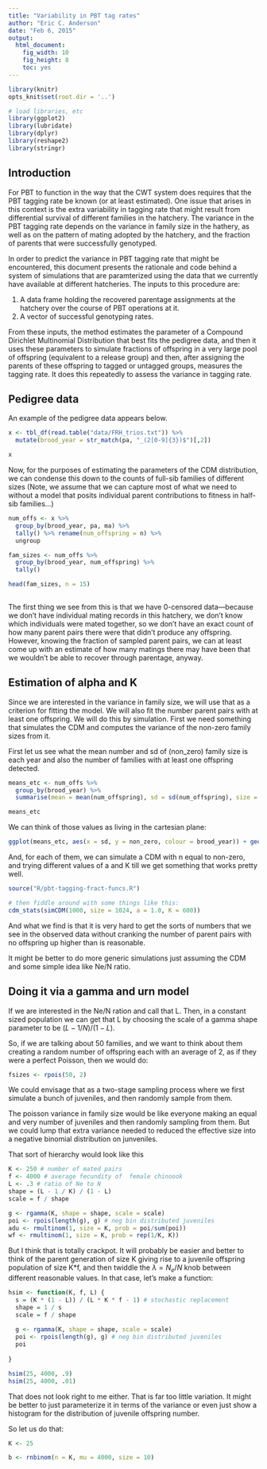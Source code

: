 ```yaml
---
title: "Variability in PBT tag rates"
author: "Eric C. Anderson"
date: "Feb 6, 2015"
output:
  html_document:
    fig_width: 10
    fig_height: 8
    toc: yes
---
```


```r
library(knitr)
opts_knit$set(root.dir = '..')
```

```r
# load libraries, etc
library(ggplot2)
library(lubridate)
library(dplyr)
library(reshape2)
library(stringr)

```


## Introduction

For PBT to function in the way that the CWT system
does requires that the PBT tagging rate
be known (or at least estimated).  One issue that arises in this context is 
the extra variability in tagging rate that might result from differential
survival of different families in the hatchery.  The variance in the PBT
tagging rate depends on the variance in family size in the hathery, as well
as on the pattern of mating adopted by the hatchery, and the fraction of parents
that were successfully genotyped. 

In order to predict the variance in
PBT tagging rate that might be encountered, this document presents the 
rationale and code behind a system of simulations that are paramterized
using the data that we currently have available at different hatcheries.
The inputs to this procedure are:

1. A data frame holding the recovered parentage assignments at the hatchery
over the course of PBT operations at it.
2. A vector of successful genotyping rates.

From these inputs, the method estimates the parameter of a Compound Dirichlet
Multinomial Distribution that best fits the pedigree data, and then it uses
these parameters to simulate fractions of offspring in a very large pool
of offspring (equivalent to a release group) and then, after assigning
the parents of these offspring to tagged or untagged groups, measures the 
tagging rate.  It does this repeatedly to assess the variance in tagging 
rate.


## Pedigree data

An example of the pedigree data appears below.
```r
x <- tbl_df(read.table("data/FRH_trios.txt")) %>%
  mutate(brood_year = str_match(pa, "_(2[0-9]{3})$")[,2])

x
```

Now, for the purposes of estimating the parameters of the CDM distribution, we can condense this
down to the counts of full-sib families of different sizes (Note, we assume that we can capture
most of what we need to without a model that posits individual parent contributions to fitness
in half-sib families...)

```r
num_offs <- x %>% 
  group_by(brood_year, pa, ma) %>%
  tally() %>% rename(num_offspring = n) %>%
  ungroup

fam_sizes <- num_offs %>%
  group_by(brood_year, num_offspring) %>%
  tally()

head(fam_sizes, n = 15)
  
```

The first thing we see from this is that we have 0-censored data---because we don't have individual
mating records in this hatchery, we don't know which individuals were mated together, so we don't have
an exact count of how many parent pairs there were that didn't produce any offspring. However, knowing the
fraction of sampled parent pairs, we can at least come up with an estimate of how many matings there
may have been that we wouldn't be able to recover through parentage, anyway. 



## Estimation of alpha and K

Since we are interested in the variance in family size, we will use that as a criterion for fitting
the model. We will also fit the number parent pairs with at least one offspring.  We will do this
by simulation.  First we need something that simulates the CDM and computes the variance of the 
non-zero family sizes from it.  

First let us see what the mean number and sd of (non_zero) family size is each year
and also the number of families with at least one offspring detected.

```r
means_etc <- num_offs %>% 
  group_by(brood_year) %>%
  summarise(mean = mean(num_offspring), sd = sd(num_offspring), size = sum(num_offspring), non_zero = n())

means_etc
```

We can think of those values as living in the cartesian plane:
```r
ggplot(means_etc, aes(x = sd, y = non_zero, colour = brood_year)) + geom_point(size = 5)
```

And, for each of them, we can simulate a CDM with n equal to non-zero, and trying
different values of a and K till we get something that works pretty well.  
```r
source("R/pbt-tagging-fract-funcs.R")

# then fiddle around with some things like this:
cdm_stats(simCDM(1000, size = 1024, a = 1.0, K = 600))

```
And what we find is that it is very hard to get the sorts of numbers that we see in the
observed data without cranking the number of parent pairs with no offspring up
higher than is reasonable.

It might be better to do more generic simulations just assuming the CDM and some
simple idea like Ne/N ratio.  


## Doing it via a gamma and urn model

If we are interested in the Ne/N ration and call that L.  Then, in a constant sized
population we can get that L by choosing the scale of a gamma shape parameter
to be $(L-1/N)/(1-L)$.

So, if we are talking about 50 families, and we want to think about them creating
a random number of offspring each with an average of 2, as if they were a perfect Poisson, then we would do:

```r
fsizes <- rpois(50, 2)
```

We could envisage that as a two-stage sampling process where we first simulate a
bunch of juveniles, and then randomly sample from them.  

The poisson variance in family size would be like everyone making an equal and very
number of juveniles and then randomly sampling from them.  But we could lump that extra
variance needed to reduced the effective size into a negative binomial distribution on junveniles.

That sort of hierarchy would look like this
```r
K <- 250 # number of mated pairs
f <- 4000 # average fecundity of  female chinoook
L <- .3 # ratio of Ne to N
shape = (L - 1 / K) / (1 - L)
scale = f / shape

g <- rgamma(K, shape = shape, scale = scale)
poi <- rpois(length(g), g) # neg bin distributed juveniles
adu <- rmultinom(1, size = K, prob = poi/sum(poi))
wf <- rmultinom(1, size = K, prob = rep(1/K, K))
```

But I think that is totally crackpot.  It will probably be easier and better to
think of the parent generation of size K giving rise to a juvenile offspring 
population of size K*f, and then twiddle the $\lambda = N_e/N$ knob between
different reasonable values.  In that case,  let's make a function:
```r
hsim <- function(K, f, L) {
  s = (K * (1 - L)) / (L * K * f - 1) # stochastic replacement
  shape = 1 / s
  scale = f / shape
  
  g <- rgamma(K, shape = shape, scale = scale)
  poi <- rpois(length(g), g) # neg bin distributed juveniles
  poi
  
}

hsim(25, 4000, .9)
hsim(25, 4000, .01)
```

That does not look right to me either.  That is far too little variation.  It 
might be better to just parameterize it in terms of the variance or even just
show a histogram for the distribution of juvenile offspring number.


So let us do that:
```r
K <- 25

b <- rnbinom(n = K, mu = 4000, size = 10)
```